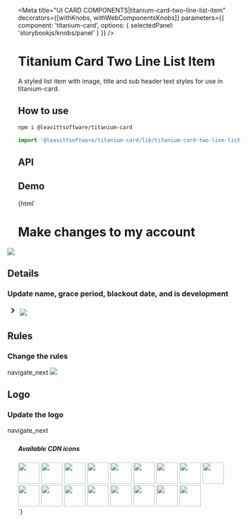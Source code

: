 

<Meta
  title="UI CARD COMPONENTS|titanium-card-two-line-list-item"
  decorators={[withKnobs, withWebComponentsKnobs]}
  parameters={{ component: 'titanium-card', options: { selectedPanel: 'storybookjs/knobs/panel' } }}
/>

# Titanium Card Two Line List Item

A styled list item with image, title and sub header text styles for use in titanium-card.

## How to use

```bash
npm i @leavittsoftware/titanium-card
```

```js
import '@leavittsoftware/titanium-card/lib/titanium-card-two-line-list-item';
```

## API

<Props of="titanium-card-two-line-list-item" />

## Demo

<Preview withToolbar>
  <Story name="Docs">
    {html`
      <style>
        ${h1} ${h5} main {
          margin: 0 -24px -24px -24px;
        }
        h5 {
          margin-top: 48px;
        }
      </style>
      <titanium-card>
        <h1>Make changes to my account</h1>
        <main>
          <titanium-card-two-line-list-item title="Details">
            <img src="https://cdn.leavitt.com/icons/icon-scoreboard-details.svg" />
            <h2>Details</h2>
            <h3>Update name, grace period, blackout date, and is development</h3>
            <svg viewBox="0 0 24 24" style="height: 24px; width: 24px; flex-shrink: 0;">
              <path d="M10 6L8.59 7.41 13.17 12l-4.58 4.59L10 18l6-6z" />
            </svg>
          </titanium-card-two-line-list-item>
          <titanium-card-two-line-list-item title="Rules">
            <img src="https://cdn.leavitt.com/icons/icon-rules.svg" />
            <h2>Rules</h2>
            <h3>Change the rules</h3>
            <mwc-icon>navigate_next</mwc-icon>
          </titanium-card-two-line-list-item>
          <titanium-card-two-line-list-item title="Logo">
            <img src="https://cdn.leavitt.com/icons/icon-logo.svg" />
            <h2>Logo</h2>
            <h3>Update the logo</h3>
            <mwc-icon>navigate_next</mwc-icon>
          </titanium-card-two-line-list-item>
        </main>
      </titanium-card>
      <h5>Available CDN icons</h5>
      <div>
        <img height="48" src="https://cdn.leavitt.com/icons/icon-logo.svg" />
        <img height="48" src="https://cdn.leavitt.com/icons/icon-scoreboard-prizes.svg" />
        <img height="48" src="https://cdn.leavitt.com/icons/icon-delete-logo.svg" />
        <img height="48" src="https://cdn.leavitt.com/icons/icon-logo.svg" />
        <img height="48" src="https://cdn.leavitt.com/icons/icon-rules.svg" />
        <img height="48" src="https://cdn.leavitt.com/icons/icon-scoreboard-details.svg" />
        <img height="48" src="https://cdn.leavitt.com/icons/icon-carousel.svg" />
        <img height="48" src="https://cdn.leavitt.com/icons/icon-name-division.svg" />
        <img height="48" src="https://cdn.leavitt.com/icons/icon-reminder.svg" />
        <img height="48" src="https://cdn.leavitt.com/icons/icon-company-manager.svg" />
        <img height="48" src="https://cdn.leavitt.com/icons/icon-domo.svg" />
        <img height="48" src="https://cdn.leavitt.com/icons/icon-employees.svg" />
        <img height="48" src="https://cdn.leavitt.com/icons/icon-log-parser.svg" />
        <img height="48" src="https://cdn.leavitt.com/icons/icon-pcms.svg" />
        <img height="48" src="https://cdn.leavitt.com/icons/icon-permissions.svg" />
        <img height="48" src="https://cdn.leavitt.com/icons/icon-prod-budgets.svg" />
        <img height="48" src="https://cdn.leavitt.com/icons/icon-reporting-tools.svg" />
      </div>
    `}
  </Story>
</Preview>
